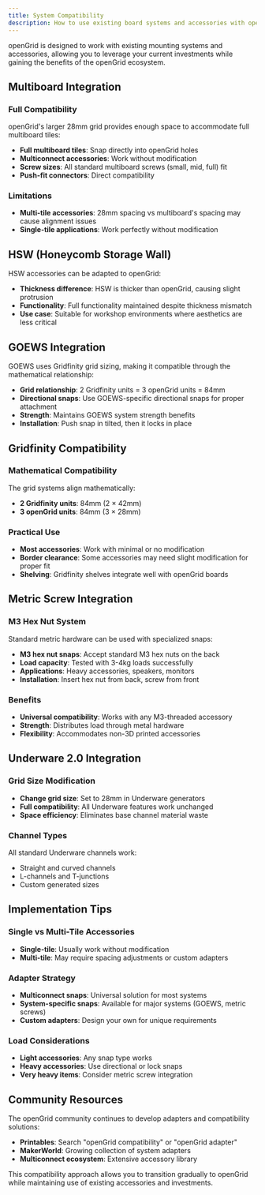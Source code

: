 ```yaml
---
title: System Compatibility
description: How to use existing board systems and accessories with openGrid.
---
```


openGrid is designed to work with existing mounting systems and accessories, allowing you to leverage your current investments while gaining the benefits of the openGrid ecosystem.

## Multiboard Integration

### Full Compatibility
openGrid's larger 28mm grid provides enough space to accommodate full multiboard tiles:

- **Full multiboard tiles**: Snap directly into openGrid holes
- **Multiconnect accessories**: Work without modification
- **Screw sizes**: All standard multiboard screws (small, mid, full) fit
- **Push-fit connectors**: Direct compatibility

### Limitations
- **Multi-tile accessories**: 28mm spacing vs multiboard's spacing may cause alignment issues
- **Single-tile applications**: Work perfectly without modification

## HSW (Honeycomb Storage Wall)

HSW accessories can be adapted to openGrid:

- **Thickness difference**: HSW is thicker than openGrid, causing slight protrusion
- **Functionality**: Full functionality maintained despite thickness mismatch
- **Use case**: Suitable for workshop environments where aesthetics are less critical

## GOEWS Integration

GOEWS uses Gridfinity grid sizing, making it compatible through the mathematical relationship:

- **Grid relationship**: 2 Gridfinity units = 3 openGrid units = 84mm
- **Directional snaps**: Use GOEWS-specific directional snaps for proper attachment
- **Strength**: Maintains GOEWS system strength benefits
- **Installation**: Push snap in tilted, then it locks in place

## Gridfinity Compatibility

### Mathematical Compatibility
The grid systems align mathematically:
- **2 Gridfinity units**: 84mm (2 × 42mm)
- **3 openGrid units**: 84mm (3 × 28mm)

### Practical Use
- **Most accessories**: Work with minimal or no modification
- **Border clearance**: Some accessories may need slight modification for proper fit
- **Shelving**: Gridfinity shelves integrate well with openGrid boards

## Metric Screw Integration

### M3 Hex Nut System
Standard metric hardware can be used with specialized snaps:

- **M3 hex nut snaps**: Accept standard M3 hex nuts on the back
- **Load capacity**: Tested with 3-4kg loads successfully
- **Applications**: Heavy accessories, speakers, monitors
- **Installation**: Insert hex nut from back, screw from front

### Benefits
- **Universal compatibility**: Works with any M3-threaded accessory
- **Strength**: Distributes load through metal hardware
- **Flexibility**: Accommodates non-3D printed accessories

## Underware 2.0 Integration

### Grid Size Modification
- **Change grid size**: Set to 28mm in Underware generators
- **Full compatibility**: All Underware features work unchanged
- **Space efficiency**: Eliminates base channel material waste

### Channel Types
All standard Underware channels work:
- Straight and curved channels
- L-channels and T-junctions
- Custom generated sizes

## Implementation Tips

### Single vs Multi-Tile Accessories
- **Single-tile**: Usually work without modification
- **Multi-tile**: May require spacing adjustments or custom adapters

### Adapter Strategy
- **Multiconnect snaps**: Universal solution for most systems
- **System-specific snaps**: Available for major systems (GOEWS, metric screws)
- **Custom adapters**: Design your own for unique requirements

### Load Considerations
- **Light accessories**: Any snap type works
- **Heavy accessories**: Use directional or lock snaps
- **Very heavy items**: Consider metric screw integration

## Community Resources

The openGrid community continues to develop adapters and compatibility solutions:

- **Printables**: Search "openGrid compatibility" or "openGrid adapter"
- **MakerWorld**: Growing collection of system adapters
- **Multiconnect ecosystem**: Extensive accessory library

This compatibility approach allows you to transition gradually to openGrid while maintaining use of existing accessories and investments.

